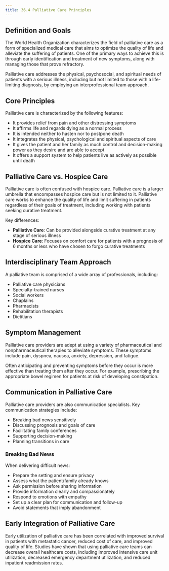 ```yaml
---
title: 36.4 Palliative Care Principles
---
```




## Definition and Goals

The World Health Organization characterizes the field of palliative care as a form of specialized medical care that aims to optimize the quality of life and alleviate the suffering of patients. One of the primary ways to achieve this is through early identification and treatment of new symptoms, along with managing those that prove refractory.

Palliative care addresses the physical, psychosocial, and spiritual needs of patients with a serious illness, including but not limited to those with a life-limiting diagnosis, by employing an interprofessional team approach.

## Core Principles

Palliative care is characterized by the following features:
- It provides relief from pain and other distressing symptoms
- It affirms life and regards dying as a normal process
- It is intended neither to hasten nor to postpone death
- It integrates the physical, psychological and spiritual aspects of care
- It gives the patient and her family as much control and decision-making power as they desire and are able to accept
- It offers a support system to help patients live as actively as possible until death

## Palliative Care vs. Hospice Care

Palliative care is often confused with hospice care. Palliative care is a larger umbrella that encompasses hospice care but is not limited to it. Palliative care works to enhance the quality of life and limit suffering in patients regardless of their goals of treatment, including working with patients seeking curative treatment.

Key differences:
- **Palliative Care**: Can be provided alongside curative treatment at any stage of serious illness
- **Hospice Care**: Focuses on comfort care for patients with a prognosis of 6 months or less who have chosen to forgo curative treatments

## Interdisciplinary Team Approach

A palliative team is comprised of a wide array of professionals, including:
- Palliative care physicians
- Specialty-trained nurses
- Social workers
- Chaplains
- Pharmacists
- Rehabilitation therapists
- Dietitians

## Symptom Management

Palliative care providers are adept at using a variety of pharmaceutical and nonpharmaceutical therapies to alleviate symptoms. These symptoms include pain, dyspnea, nausea, anxiety, depression, and fatigue.

Often anticipating and preventing symptoms before they occur is more effective than treating them after they occur. For example, prescribing the appropriate bowel regimen for patients at risk of developing constipation.

## Communication in Palliative Care

Palliative care providers are also communication specialists. Key communication strategies include:
- Breaking bad news sensitively
- Discussing prognosis and goals of care
- Facilitating family conferences
- Supporting decision-making
- Planning transitions in care

### Breaking Bad News

When delivering difficult news:
- Prepare the setting and ensure privacy
- Assess what the patient/family already knows
- Ask permission before sharing information
- Provide information clearly and compassionately
- Respond to emotions with empathy
- Set up a clear plan for communication and follow-up
- Avoid statements that imply abandonment

## Early Integration of Palliative Care

Early utilization of palliative care has been correlated with improved survival in patients with metastatic cancer, reduced cost of care, and improved quality of life. Studies have shown that using palliative care teams can decrease overall healthcare costs, including improved intensive care unit utilization, decreased emergency department utilization, and reduced inpatient readmission rates.
